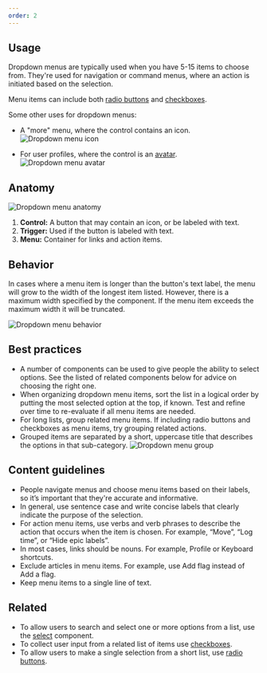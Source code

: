 ```yaml
---
order: 2
---
```


## Usage

Dropdown menus are typically used when you have 5-15 items to choose from.
They're used for navigation or command menus,
where an action is initiated based on the selection.

Menu items can include both [radio buttons](/components/radio) and [checkboxes](/components/checkbox).

Some other uses for dropdown menus:

- A "more" menu, where the control contains an icon.
  ![Dropdown menu icon](./images/dropdown-menu-icon.png)

- For user profiles, where the control is an [avatar](/components/avatar).
  ![Dropdown menu avatar](./images/dropdown-menu-avatar.png)

## Anatomy

![Dropdown menu anatomy](./images/dropdown-menu.png)

1. **Control:** A button that may contain an icon, or be labeled with text.
1. **Trigger:** Used if the button is labeled with text.
1. **Menu:** Container for links and action items.

## Behavior

In cases where a menu item is longer than the button's text label, the menu will grow to the width of the longest item listed. However, there is a maximum width specified by the component. If the menu item exceeds the maximum width it will be truncated.

![Dropdown menu behavior](./images/dropdown-menu-behavior.png)

## Best practices

- A number of components can be used to give people the ability to select options. See the listed of related components below for advice on choosing the right one.
- When organizing dropdown menu items, sort the list in a logical order by putting the most selected option at the top, if known. Test and refine over time to re-evaluate if all menu items are needed.
- For long lists, group related menu items. If including radio buttons and checkboxes as menu items, try grouping related actions.
- Grouped items are separated by a short, uppercase title that describes the options in that sub-category.
  ![Dropdown menu group](./images/dropdown-menu-grouping.png)

## Content guidelines

- People navigate menus and choose menu items based on their labels, so it’s important that they're accurate and informative.
- In general, use sentence case and write concise labels that clearly indicate the purpose of the selection.
- For action menu items, use verbs and verb phrases to describe the action that occurs when the item is chosen. For example, “Move”, “Log time”, or “Hide epic labels”.
- In most cases, links should be nouns. For example, Profile or Keyboard shortcuts.
- Exclude articles in menu items. For example, use Add flag instead of Add a flag.
- Keep menu items to a single line of text.

## Related

- To allow users to search and select one or more options from a list, use the [select](/components/select) component.
- To collect user input from a related list of items use [checkboxes](/components/checkbox).
- To allow users to make a single selection from a short list, use [radio buttons](/components/radio).
